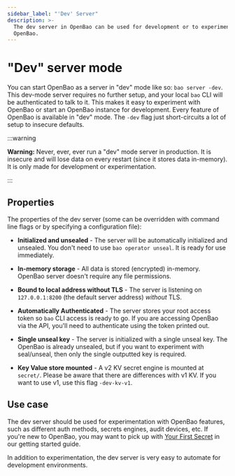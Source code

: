 ```yaml
---
sidebar_label: "'Dev' Server"
description: >-
  The dev server in OpenBao can be used for development or to experiment with
  OpenBao.
---
```


# "Dev" server mode

You can start OpenBao as a server in "dev" mode like so: `bao server -dev`.
This dev-mode server requires no further setup, and your local `bao` CLI will
be authenticated to talk to it. This makes it easy to experiment with OpenBao or
start an OpenBao instance for development. Every feature of OpenBao is available in
"dev" mode. The `-dev` flag just short-circuits a lot of setup to insecure
defaults.

:::warning

**Warning:** Never, ever, ever run a "dev" mode server in production.
It is insecure and will lose data on every restart (since it stores data
in-memory). It is only made for development or experimentation.

:::

## Properties

The properties of the dev server (some can be overridden with command line
flags or by specifying a configuration file):

- **Initialized and unsealed** - The server will be automatically initialized
  and unsealed. You don't need to use `bao operator unseal`. It is ready
  for use immediately.

- **In-memory storage** - All data is stored (encrypted) in-memory. OpenBao
  server doesn't require any file permissions.

- **Bound to local address without TLS** - The server is listening on
  `127.0.0.1:8200` (the default server address) _without_ TLS.

- **Automatically Authenticated** - The server stores your root access
  token so `bao` CLI access is ready to go. If you are accessing OpenBao
  via the API, you'll need to authenticate using the token printed out.

- **Single unseal key** - The server is initialized with a single unseal
  key. The OpenBao is already unsealed, but if you want to experiment with
  seal/unseal, then only the single outputted key is required.

- **Key Value store mounted** - A v2 KV secret engine is mounted at
  `secret/`. Please be aware that there are differences with v1 KV.
  If you want to use v1, use this flag `-dev-kv-v1`.

## Use case

The dev server should be used for experimentation with OpenBao features, such
as different auth methods, secrets engines, audit devices, etc.
If you're new to OpenBao, you may want to pick up with [Your First Secret](/tutorials/getting-started/getting-started-first-secret) in our getting started guide.

In addition to experimentation, the dev server is very easy to automate
for development environments.
